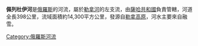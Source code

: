 '''佩列杜伊河'''是[[俄羅斯|俄羅斯]]的河流，屬於[[勒拿河|勒拿河]]的左支流，由[[薩哈共和國|薩哈共和國]]負責管轄，河道全長398公里，流域面積約14,300平方公里，發源自[[勒拿高原|勒拿高原]]，河水主要來自融雪。

{{Russia-geo-stub}}

[[Category:俄羅斯河流|Category:俄羅斯河流]]